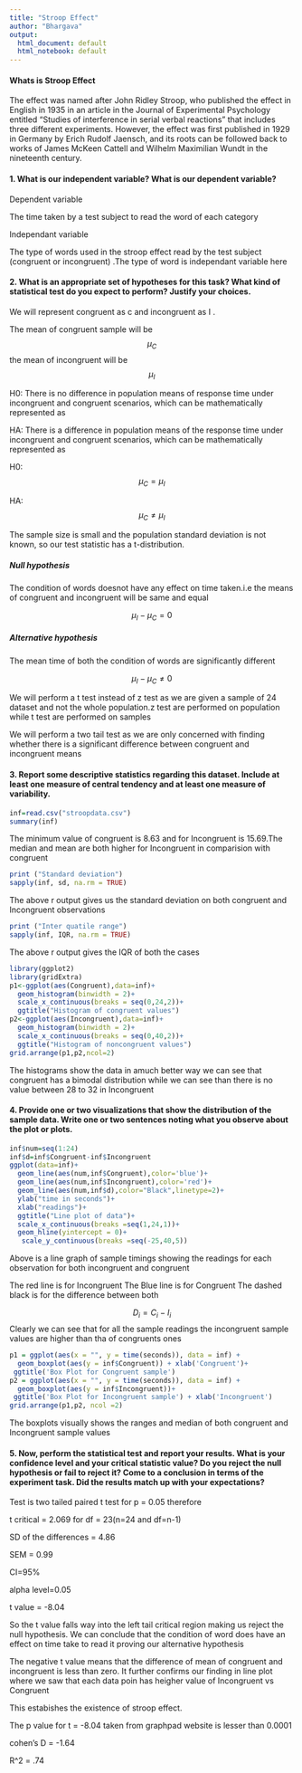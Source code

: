 ---
title: "Stroop Effect"
author: "Bhargava"
output:
  html_document: default
  html_notebook: default
---
#### Whats is Stroop Effect

The effect was named after John Ridley Stroop, who published the effect in English in 1935 in an article in the Journal of Experimental Psychology entitled "Studies of interference in serial verbal reactions" that includes three different experiments. However, the effect was first published in 1929 in Germany by Erich Rudolf Jaensch, and its roots can be followed back to works of James McKeen Cattell and Wilhelm Maximilian Wundt in the nineteenth century.

#### 1. What is our independent variable? What is our dependent variable?

Dependent variable

The time taken by a test subject to read the word of each category

Independant variable

The type of words used in the stroop effect read by the test subject (congruent or incongruent) .The type of word is independant variable here

#### 2. What is an appropriate set of hypotheses for this task? What kind of statistical test do you expect to perform? Justify your choices.


We will represent congruent as c and incongruent as I .

The mean of congruent sample will be 
$$\mu_C$$
the mean of incongruent will be 
$$\mu_I$$

H0: There is no difference in population means of response time under incongruent and congruent scenarios, which can be mathematically represented as

HA: There is a difference in population means of the response time under incongruent and congruent scenarios, which can be mathematically represented as

H0: $$\mu_C = \mu_I$$

HA: $$\mu_C \neq \mu_I$$

The sample size is small and the population standard deviation is not known, so our test statistic has a t-distribution.

##### Null hypothesis

The condition of words doesnot have any effect on time taken.i.e the means of congruent and incongruent will be same and equal

$$  \mu_I - \mu_C = 0$$

##### Alternative hypothesis

The mean time of both the condition of words are significantly different

$$ \mu_I-\mu_C \neq 0$$

We will perform a t test instead of z test
as we are given a sample of 24 dataset and not the whole population.z test are performed on population while t test are performed on samples

We will perform a two tail test as we are only concerned with finding whether there is a significant difference between congruent and incongruent means

#### 3. Report some descriptive statistics regarding this dataset. Include at least one measure of central tendency and at least one measure of variability.

```{r echo=FALSE, message =FALSE, warning =FALSE}
inf=read.csv("stroopdata.csv")
summary(inf)
```

The minimum value of congruent is 8.63 and for Incongruent is 15.69.The median and mean are both higher for Incongruent in comparision with congruent

```{r echo=FALSE, message =FALSE, warning =FALSE}
print ("Standard deviation")
sapply(inf, sd, na.rm = TRUE)
```

The above r output gives us the standard deviation on both congruent and Incongruent observations

```{r echo=FALSE, message =FALSE, warning =FALSE}
print ("Inter quatile range")
sapply(inf, IQR, na.rm = TRUE)
```
The above r output gives the IQR of both the cases

```{r echo=FALSE, message =FALSE, warning =FALSE}
library(ggplot2)
library(gridExtra)
p1<-ggplot(aes(Congruent),data=inf)+
  geom_histogram(binwidth = 2)+
  scale_x_continuous(breaks = seq(0,24,2))+
  ggtitle("Histogram of congruent values")
p2<-ggplot(aes(Incongruent),data=inf)+
  geom_histogram(binwidth = 2)+
  scale_x_continuous(breaks = seq(0,40,2))+
  ggtitle("Histogram of noncongruent values")
grid.arrange(p1,p2,ncol=2)
```

The histograms show the data in amuch better way we can see that congruent has a bimodal distribution while we can see than there is no value between 28 to 32 in Incongruent


#### 4. Provide one or two visualizations that show the distribution of the sample data. Write one or two sentences noting what you observe about the plot or plots.

```{r echo=FALSE, message =FALSE, warning =FALSE}

inf$num=seq(1:24)
inf$d=inf$Congruent-inf$Incongruent
ggplot(data=inf)+
  geom_line(aes(num,inf$Congruent),color='blue')+
  geom_line(aes(num,inf$Incongruent),color='red')+
  geom_line(aes(num,inf$d),color="Black",linetype=2)+
  ylab("time in seconds")+
  xlab("readings")+
  ggtitle("Line plot of data")+
  scale_x_continuous(breaks =seq(1,24,1))+
  geom_hline(yintercept = 0)+
   scale_y_continuous(breaks =seq(-25,40,5))
```

Above is a line graph of sample timings showing the readings for each observation for both incongruent and congruent

The red line is for Incongruent
The Blue line is for Congruent
The dashed black is for the difference between both 

$$D_i=C_i -I_i$$
Clearly we can see that for all the sample readings the incongruent sample values are higher than tha of congruents ones


```{r echo=FALSE, message =FALSE, warning =FALSE}

p1 = ggplot(aes(x = "", y = time(seconds)), data = inf) + 
  geom_boxplot(aes(y = inf$Congruent)) + xlab('Congruent')+
 ggtitle('Box Plot for Congruent sample')
p2 = ggplot(aes(x = "", y = time(seconds)), data = inf) + 
  geom_boxplot(aes(y = inf$Incongruent))+ 
 ggtitle('Box Plot for Incongruent sample') + xlab('Incongruent')
grid.arrange(p1,p2, ncol =2)
```



The boxplots visually shows the ranges and median of both congruent and Incongruent sample values

#### 5. Now, perform the statistical test and report your results. What is your confidence level and your critical statistic value? Do you reject the null hypothesis or fail to reject it? Come to a conclusion in terms of the experiment task. Did the results match up with your expectations?

Test is two tailed paired t test for p = 0.05 therefore
 
 t critical  = 2.069 for df = 23(n=24 and df=n-1)
 
 SD of the differences = 4.86
 
 SEM = 0.99
 
 CI=95%
 
 alpha level=0.05
 
 
 t value =  -8.04
 
 So the t value falls way into the left tail critical region making us reject the null hypothesis.
 We can conclude that the condition of word does have an effect on time take to read it proving our alternative hypothesis

The negative t value means that the difference of mean of congruent and incongruent is less than zero.
It further confirms our finding in line plot where we saw that each data poin has heigher value of Incongruent vs Congruent

 This estabishes the existence of stroop effect.
 
 The p value for t = -8.04 taken from graphpad website 
  is lesser than 0.0001
  
 cohen's D = -1.64
 
 R^2 = .74




